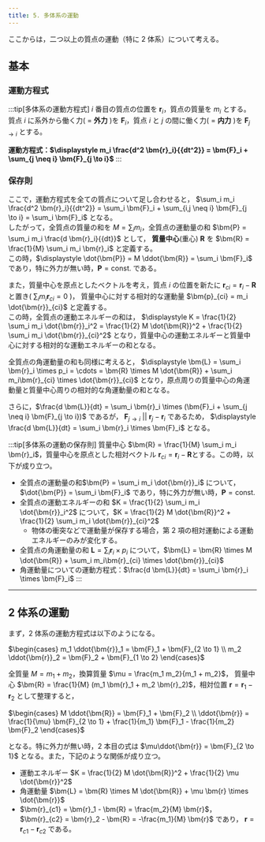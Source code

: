 ```yaml
---
title: 5. 多体系の運動
---
```


ここからは，二つ以上の質点の運動（特に 2 体系）について考える。

## 基本
### 運動方程式
:::tip[多体系の運動方程式]
$i$ 番目の質点の位置を $\bm{r}_i$，質点の質量を $m_i$ とする。  
質点 $i$ に系外から働く力( = **外力** )を $\bm{F}_i$，質点 $i$ と $j$ の間に働く力( = **内力** )を $\bm{F}_{j \to i}$ とする。

**運動方程式：$\displaystyle m_i \frac{d^2 \bm{r}_i}{{dt^2}} = \bm{F}_i + \sum_{j \neq i} \bm{F}_{j \to i}$**
:::

### 保存則
ここで，運動方程式を全ての質点について足し合わせると，
$\sum_i m_i \frac{d^2 \bm{r}_i}{{dt^2}} = \sum_i \bm{F}_i + \sum_{i,j \neq i} \bm{F}_{j \to i} = \sum_i \bm{F}_i$ となる。  
したがって，全質点の質量の和を $M = \sum_i m_i$，全質点の運動量の和 $\bm{P} = \sum_i m_i \frac{d \bm{r}_i}{{dt}}$ として， 
**質量中心**(重心) $\bm{R}$ を $\bm{R} = \frac{1}{M} \sum_i m_i \bm{r}_i$ と定義する。  
この時，$\displaystyle \dot{\bm{P}} = M \ddot{\bm{R}} = \sum_i \bm{F}_i$ であり，特に外力が無い時，$\bm{P} = \text{const.}$ である。

また，質量中心を原点としたベクトルを考え，質点 $i$ の位置を新たに $\bm{r}_{ci} = \bm{r}_i - \bm{R}$ と置き( $\sum_i m_i \bm{r}_{ci} = 0$ )，
質量中心に対する相対的な運動量 $\bm{p}_{ci} = m_i \dot{\bm{r}}_{ci}$ と定義する。  
この時，全質点の運動エネルギーの和は，
$\displaystyle K = \frac{1}{2} \sum_i m_i \dot{\bm{r}}_i^2 = \frac{1}{2} M \dot{\bm{R}}^2 + \frac{1}{2} \sum_i m_i \dot{\bm{r}}_{ci}^2$ 
となり，質量中心の運動エネルギーと質量中心に対する相対的な運動エネルギーの和となる。

全質点の角運動量の和も同様に考えると，
$\displaystyle \bm{L} = \sum_i \bm{r}_i \times p_i = \cdots = \bm{R} \times M \dot{\bm{R}} + \sum_i m_i\bm{r}_{ci} \times \dot{\bm{r}}_{ci}$ 
となり，原点周りの質量中心の角運動量と質量中心周りの相対的な角運動量の和となる。

さらに，$\frac{d \bm{L}}{dt} = \sum_i \bm{r}_i \times (\bm{F}_i + \sum_{j \neq i} \bm{F}_{j \to i})$ であるが，
$\bm{F}_{j \to i}~||~\bm{r}_{j} - \bm{r}_{i}$ であるため，
$\displaystyle \frac{d \bm{L}}{dt} = \sum_i \bm{r}_i \times \bm{F}_i$ となる。

:::tip[多体系の運動の保存則]
質量中心 $\bm{R} = \frac{1}{M} \sum_i m_i \bm{r}_i$，質量中心を原点とした相対ベクトル $\bm{r}_{ci} = \bm{r}_i - \bm{R}$とする。この時，以下が成り立つ。
- 全質点の運動量の和$\bm{P} = \sum_i m_i \dot{\bm{r}}_i$ について，$\dot{\bm{P}} = \sum_i \bm{F}_i$ であり，特に外力が無い時，$\bm{P} = \text{const.}$
- 全質点の運動エネルギーの和 $K = \frac{1}{2} \sum_i m_i \dot{\bm{r}}_i^2$ について，$K = \frac{1}{2} M \dot{\bm{R}}^2 + \frac{1}{2} \sum_i m_i \dot{\bm{r}}_{ci}^2$
    - 物体の衝突などで運動量が保存する場合，第 2 項の相対運動による運動エネルギーのみが変化する。
- 全質点の角運動量の和 $\bm{L} = \sum_i \bm{r}_i \times p_i$ について，$\bm{L} = \bm{R} \times M \dot{\bm{R}} + \sum_i m_i\bm{r}_{ci} \times \dot{\bm{r}}_{ci}$
- 角運動量についての運動方程式：$\frac{d \bm{L}}{dt} = \sum_i \bm{r}_i \times \bm{F}_i$
:::

---
## 2 体系の運動
まず，2 体系の運動方程式は以下のようになる。

$\begin{cases} m_1 \ddot{\bm{r}}_1 = \bm{F}_1 + \bm{F}_{2 \to 1} \\ m_2 \ddot{\bm{r}}_2 = \bm{F}_2 + \bm{F}_{1 \to 2} \end{cases}$

全質量 $M = m_1 + m_2$，換算質量 $\mu = \frac{m_1 m_2}{m_1 + m_2}$，
質量中心 $\bm{R} = \frac{1}{M} (m_1 \bm{r}_1 + m_2 \bm{r}_2)$，相対位置 $\bm{r} = \bm{r}_1 - \bm{r}_2$ として整理すると，

$\begin{cases} M \ddot{\bm{R}} = \bm{F}_1 + \bm{F}_2 \\ 
\ddot{\bm{r}} = \frac{1}{\mu} \bm{F}_{2 \to 1} + \frac{1}{m_1} \bm{F}_1 - \frac{1}{m_2} \bm{F}_2 \end{cases}$

となる。特に外力が無い時，2 本目の式は $\mu\ddot{\bm{r}} = \bm{F}_{2 \to 1}$ となる。また，下記のような関係が成り立つ。
- 運動エネルギー $K = \frac{1}{2} M \dot{\bm{R}}^2 + \frac{1}{2} \mu \dot{\bm{r}}^2$
- 角運動量 $\bm{L} = \bm{R} \times M \dot{\bm{R}} + \mu \bm{r} \times \dot{\bm{r}}$
- $\bm{r}_{c1} = \bm{r}_1 - \bm{R} = \frac{m_2}{M} \bm{r}$，$\bm{r}_{c2} = \bm{r}_2 - \bm{R} = -\frac{m_1}{M} \bm{r}$ であり，
$\bm{r} = \bm{r}_{c1} - \bm{r}_{c2}$ である。